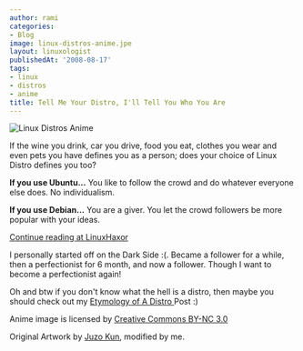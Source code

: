 ```yaml
---
author: rami
categories:
- Blog
image: linux-distros-anime.jpe
layout: linuxologist
publishedAt: '2008-08-17'
tags:
- linux
- distros
- anime
title: Tell Me Your Distro, I'll Tell You Who You Are
---
```


![Linux Distros Anime](/assets/images/content/blog/linux-distros-anime.jpeg)

If the wine you drink, car you drive, food you eat, clothes you wear and even pets you have defines you as a person; does your choice of Linux Distro defines you too?

**If you use Ubuntu...** You like to follow the crowd and do whatever everyone else does. No individualism.

**If you use Debian...** You are a giver. You let the crowd followers be more popular with your ideas.

[Continue reading at LinuxHaxor](http://www.linuxhaxor.net/2008/08/14/does-this-distro-make-me-look-fat/)

I personally started off on the Dark Side :(. Became a follower for a while, then a perfectionist for 6 month, and now a follower. Though I want to become a perfectionist again!

Oh and btw if you don't know what the hell is a distro, then maybe you should check out my [Etymology of A Distro ](/2009/03/11/etymology-of-an-open-source-appproject) Post :)

Anime image is licensed by [Creative Commons BY-NC 3.0](http://creativecommons.org/licenses/by-nc/3.0/)

Original Artwork by [Juzo Kun](http://juzo-kun.deviantart.com/art/Linux-tan-Lineart-23093548), modified by me.